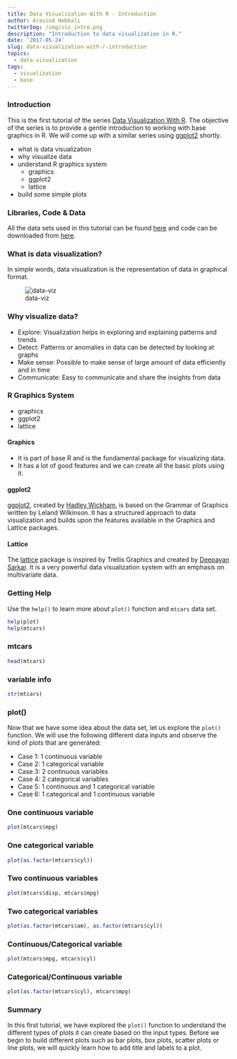 ```yaml
---
title: Data Visualization With R - Introduction
author: Aravind Hebbali
twitterImg: /img/viz_intro.png
description: "Introduction to data visualization in R."
date: '2017-05-24'
slug: data-visualization-with-r-introduction
topics:
  - data-visualization
tags:
  - visualization
  - base
---
```


### Introduction

This is the first tutorial of the series [Data Visualization With R](https://tutorials.rsquaredacademy.com/data-visualization/index.html). The objective of the series is to provide a gentle introduction to working with base graphics in R. We will come up with a similar series using [ggplot2](https://ggplot2.tidyverse.org/index.html) shortly. 

- what is data visualization
- why visualize data
- understand R graphics system
    - graphics
    - ggplot2
    - lattice
- build some simple plots

### Libraries, Code & Data

All the data sets used in this tutorial can be found [here](https://github.com/rsquaredacademy/datasets) and code can be downloaded from [here](https://gist.github.com/rsquaredacademy/3690e9217c72644a9e9bada0df709426).

### What is data visualization?

In simple words, data visualization is the representation of data in graphical format. 

![data-viz](data-viz.png)

### Why visualize data?

- Explore: Visualization helps in exploring and explaining patterns and trends
- Detect: Patterns or anomalies in data can be detected by looking at graphs
- Make sense: Possible to make sense of large amount of data efficiently and in time
- Communicate: Easy to communicate and share the insights from data

### R Graphics System

- graphics 
- ggplot2
- lattice

#### Graphics

- It is part of base R and is the fundamental package for visualizing data.
- It has a lot of good features and we can create all the basic plots using it.

#### ggplot2

[ggplot2](https://ggplot2.tidyverse.org/index.html), created by [Hadley Wickham](https://hadley.nz/), is based on the Grammar of Graphics written by Leland Wilkinson. It has a structured approach to data visualization and builds upon the features available in the Graphics and Lattice packages.

#### Lattice

The [lattice](https://CRAN.R-project.org/package=lattice) package is inspired by Trellis Graphics and created by [Deepayan Sarkar](https://www.isid.ac.in/~deepayan/). It is a very powerful data visualization system with an emphasis on multivariate data.


### Getting Help

Use the `help()` to learn more about `plot()` function and `mtcars` data set.

```r
help(plot)
help(mtcars)
```

### mtcars 

```r
head(mtcars)
```

### variable info

```r
str(mtcars)
```

### plot()

Now that we have some idea about the data set, let us explore the `plot()` function. We will use the following different data inputs and observe the kind of plots that are generated:

- Case 1: 1 continuous variable
- Case 2: 1 categorical variable
- Case 3: 2 continuous variables
- Case 4: 2 categorical variables
- Case 5: 1 continuous and 1 categorical variable
- Case 6: 1 categorical and 1 continuous variable

### One continuous variable

```r
plot(mtcars$mpg)
```

### One categorical variable

```r
plot(as.factor(mtcars$cyl))
```

### Two continuous variables

```r
plot(mtcars$disp, mtcars$mpg)
```

### Two categorical variables

```r
plot(as.factor(mtcars$am), as.factor(mtcars$cyl))
```

### Continuous/Categorical variable

```r
plot(mtcars$mpg, mtcars$cyl)
```

### Categorical/Continuous variable

```r
plot(as.factor(mtcars$cyl), mtcars$mpg)
```

### Summary

In this first tutorial, we have explored the `plot()` function to understand the different types of plots it can create based on the input types. Before we begin to build different plots such as bar plots, box plots, scatter plots or line plots, we will quickly learn how to add title and labels to a plot. 

